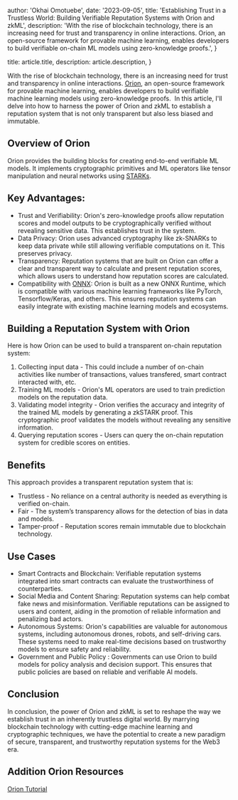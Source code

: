 
  author: 'Okhai Omotuebe',
  date: '2023-09-05',
  title: 'Establishing Trust in a Trustless World: Building Verifiable Reputation Systems with Orion and zkML',
  description:
    'With the rise of blockchain technology, there is an increasing need for trust and transparency in online interactions. Orion, an open-source framework for provable machine learning, enables developers to build verifiable on-chain ML models using zero-knowledge proofs.',
}

  title: article.title,
  description: article.description,
}


With the rise of blockchain technology, there is an increasing need for trust and transparency in online interactions. <a href="https://orion.gizatech.xyz/welcome/readme" target="_blank">Orion</a>, an open-source framework for provable machine learning, enables developers to build verifiable machine learning models using zero-knowledge proofs.
<Image src={zkml} alt="" />
In this article, I'll delve into how to harness the power of Orion and zkML to establish a reputation system that is not only transparent but also less biased and immutable.
## Overview of Orion
Orion provides the building blocks for creating end-to-end verifiable ML models. It implements cryptographic primitives and ML operators like tensor manipulation and neural networks using <a href="https://starkware.co/stark/" target="_blank">STARKs</a>.
## Key Advantages:
- Trust and Verifiability: Orion's zero-knowledge proofs allow reputation scores and model outputs to be cryptographically verified without revealing sensitive data. This establishes trust in the system.
- Data Privacy: Orion uses advanced cryptography like zk-SNARKs to keep data private while still allowing verifiable computations on it. This preserves privacy.
- Transparency: Reputation systems that are built on Orion can offer a clear and transparent way to calculate and present reputation scores, which allows users to understand how reputation scores are calculated.
- Compatibility with <a href="https://onnx.ai/" target="_blank">ONNX</a>: Orion is built as a new ONNX Runtime, which is compatible with various machine learning frameworks like PyTorch, Tensorflow/Keras, and others. This ensures reputation systems can easily integrate with existing machine learning models and ecosystems.
## Building a Reputation System with Orion
Here is how Orion can be used to build a transparent on-chain reputation system:
1. Collecting input data - This could include a number of on-chain activities like number of transactions, values transfered, smart contract interacted with, etc.
2. Training ML models - Orion's ML operators are used to train prediction models on the reputation data.
3. Validating model integrity - Orion verifies the accuracy and integrity of the trained ML models by generating a zkSTARK proof. This cryptographic proof validates the models without revealing any sensitive information.
4. Querying reputation scores - Users can query the on-chain reputation system for credible scores on entities.
## Benefits
This approach provides a transparent reputation system that is:
- Trustless - No reliance on a central authority is needed as everything is verified on-chain.
- Fair - The system’s transparency allows for the detection of bias in data and models.
- Tamper-proof - Reputation scores remain immutable due to blockchain technology.
## Use Cases
- Smart Contracts and Blockchain: Verifiable reputation systems integrated into smart contracts can evaluate the trustworthiness of counterparties.
- Social Media and Content Sharing: Reputation systems can help combat fake news and misinformation. Verifiable reputations can be assigned to users and content, aiding in the promotion of reliable information and penalizing bad actors.
- Autonomous Systems: Orion's capabilities are valuable for autonomous systems, including autonomous drones, robots, and self-driving cars. These systems need to make real-time decisions based on trustworthy models to ensure safety and reliability.
- Government and Public Policy : Governments can use Orion to build models for policy analysis and decision support. This ensures that public policies are based on reliable and verifiable AI models.
## Conclusion
In conclusion, the power of Orion and zkML is set to reshape the way we establish trust in an inherently trustless digital world. By marrying blockchain technology with cutting-edge machine learning and cryptographic techniques, we have the potential to create a new paradigm of secure, transparent, and trustworthy reputation systems for the Web3 era.
## Addition Orion Resources
<a href="https://github.com/gizatechxyz/orion_tutorials.git" target="_blank">Orion Tutorial</a>